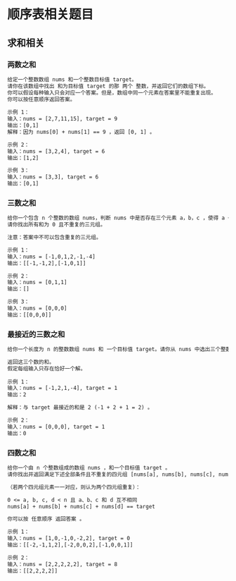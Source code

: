 # 顺序表相关题目

## 求和相关

### 两数之和

```txt
给定一个整数数组 nums 和一个整数目标值 target。
请你在该数组中找出 和为目标值 target 的那 两个 整数，并返回它们的数组下标。
你可以假设每种输入只会对应一个答案。但是，数组中同一个元素在答案里不能重复出现。
你可以按任意顺序返回答案。
 
示例 1：
输入：nums = [2,7,11,15], target = 9
输出：[0,1]
解释：因为 nums[0] + nums[1] == 9 ，返回 [0, 1] 。

示例 2：
输入：nums = [3,2,4], target = 6
输出：[1,2]

示例 3：
输入：nums = [3,3], target = 6
输出：[0,1]
```

### 三数之和

```txt
给你一个包含 n 个整数的数组 nums，判断 nums 中是否存在三个元素 a，b，c ，使得 a + b + c = 0 ？
请你找出所有和为 0 且不重复的三元组。

注意：答案中不可以包含重复的三元组。

示例 1：
输入：nums = [-1,0,1,2,-1,-4]
输出：[[-1,-1,2],[-1,0,1]]

示例 2：
输入：nums = [0,1,1]
输出：[]

示例 3：
输入：nums = [0,0,0]
输出：[[0,0,0]]
```

### 最接近的三数之和

```txt
给你一个长度为 n 的整数数组 nums 和 一个目标值 target。请你从 nums 中选出三个整数，使它们的和与 target 最接近。

返回这三个数的和。
假定每组输入只存在恰好一个解。
 
示例 1：
输入：nums = [-1,2,1,-4], target = 1
输出：2

解释：与 target 最接近的和是 2 (-1 + 2 + 1 = 2) 。

示例 2：
输入：nums = [0,0,0], target = 1
输出：0
```

### 四数之和

```txt
给你一个由 n 个整数组成的数组 nums ，和一个目标值 target 。
请你找出并返回满足下述全部条件且不重复的四元组 [nums[a], nums[b], nums[c], nums[d]] 

（若两个四元组元素一一对应，则认为两个四元组重复）：

0 <= a, b, c, d < n 且 a、b、c 和 d 互不相同
nums[a] + nums[b] + nums[c] + nums[d] == target

你可以按 任意顺序 返回答案 。

示例 1：
输入：nums = [1,0,-1,0,-2,2], target = 0
输出：[[-2,-1,1,2],[-2,0,0,2],[-1,0,0,1]]

示例 2：
输入：nums = [2,2,2,2,2], target = 8
输出：[[2,2,2,2]]
```
